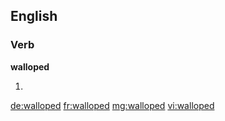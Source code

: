 ==English==

===Verb===
'''walloped'''

# {{en-past of|wallop}}

[[de:walloped]]
[[fr:walloped]]
[[mg:walloped]]
[[vi:walloped]]